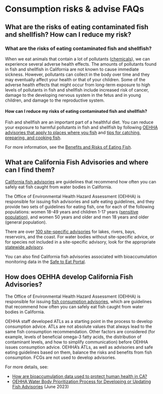 # Consumption risks & advise FAQs

## What are the risks of eating contaminated fish and shellfish? How can I reduce my risk?

### **What are the risks of eating contaminated fish and shellfish?**

When we eat animals that contain a lot of pollutants ([chemicals](https://oehha.ca.gov/fish/chemicals-fish)), we can experience several adverse health effects. The amounts of pollutants found in fish and shellfish in California are not known to cause immediate sickness. However, pollutants can collect in the body over time and they may eventually affect your health or that of your children. Some of the adverse health effects that might occur from long-term exposure to high levels of pollutants in fish and shellfish include increased risk of cancer, damage to the developing nervous system in the fetus and in young children, and damage to the reproductive system.

#### **How can I reduce my risks of eating contaminated fish and shellfish?**

Fish and shellfish are an important part of a healthful diet. You can reduce your exposure to harmful pollutants in fish and shellfish by following [OEHHA advisories that apply to places where you fish](https://oehha.ca.gov/fish/advisories) and [tips for catching, preparing, and cooking fish](https://oehha.ca.gov/fish/general-health-advice-people-catching-and-eating-sport-fish-california).

For more information, see the [Benefits and Risks of Eating Fish](https://oehha.ca.gov/fish/benefits-risks).

## What are California Fish Advisories and where can I find them?

[California fish advisories](https://oehha.ca.gov/fish/advisories) are guidelines that recommend how often you can safely eat fish caught from water bodies in California.

The Office of Environmental Health Hazard Assessment (OEHHA) is responsible for issuing fish advisories and safe eating guidelines, and they provide two sets of guidelines for eating fish, one for each of the following populations: women 18-49 years and children 1-17 years ([sensitive population](https://oehha.ca.gov/fish/women-and-children)), and women 50 years and older and men 18 years and older (general population).

There are over [100 site-specific advisories](https://oehha.ca.gov/fish/ca-fishmap) for lakes, rivers, bays, reservoirs, and the coast. For water bodies without site-specific advice, or for species not included in a site-specific advisory, look for the appropriate [statewide advisory](https://oehha.ca.gov/fish/advisories#Statewide).

You can also find California fish advisories associated with bioaccumulation monitoring data in the [Safe to Eat Portal](https://step.sfei.org/).

## How does OEHHA develop California Fish Advisories?

The Office of Environmental Health Hazard Assessment (OEHHA) is responsible for issuing [fish consumption advisories](https://oehha.ca.gov/fish/advisories), which are guidelines that recommend how often you can safely eat fish caught from water bodies in California. 

OEHHA staff developed ATLs as a starting point in the process to develop consumption advice. ATLs are not absolute values that always lead to the same fish consumption recommendation. Other factors are considered (for example, levels of beneficial omega-3 fatty acids, the distribution of contaminant levels, and how to simplify communication) before OEHHA issues consumption advice. OEHHA's ATLs, as well as advisories and safe eating guidelines based on them, balance the risks and benefits from fish consumption. FCGs are not used to develop advisories.

For more details, see:

-   [How are bioaccumulation data used to protect human health in CA?](https://cawaterboarddatacenter.github.io/stew-faq/data-use-human.html)
-   [OEHHA Water Body Prioritization Process for Developing or Updating Fish Advisories](https://oehha.ca.gov/media/downloads/fish/report/fishadvisoryprioritizationprocessreport2023.pdf) (June 2023)
